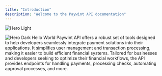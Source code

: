 ```yaml
---
title: "Introduction"
description: "Welcome to the Paywint API documentation"
---
```


<img
  className="block dark:hidden"
  src="/images/hero-light.png"
  alt="Hero Light"
/>

<img
  className="hidden dark:block"
  src="/images/hero-dark.png"
  alt="Hero Dark"
/>
Hello World
Paywint API offers a robust set of tools designed to help developers seamlessly integrate payment solutions into their applications. It simplifies user management and transaction processing, making it easier to build efficient financial systems. Tailored for businesses and developers seeking to optimize their financial workflows, the API provides endpoints for handling payments, processing checks, automating approval processes, and more.